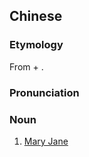 ==Chinese==
{{zh-forms|type=211|s=玛丽珍鞋|2=[[Jane]]}}
{{zh-wp}}

===Etymology===
From {{der|zh|en|Mary Jane}} + {{zh-l|鞋}}.

===Pronunciation===
{{zh-pron
|m=Mǎlì Zhēn xié
|cat=n
}}

===Noun===
{{zh-noun}}

# [[Mary Jane]] {{gloss|type of shoe}}

{{zh-cat|Footwear}}